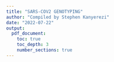 ```yaml
---
title: "SARS-COV2 GENOTYPING"
author: "Compiled by Stephen Kanyerezi"
date: "2022-07-22"
output:
  pdf_document:
    toc: true
    toc_depth: 3
    number_sections: true
---
```


